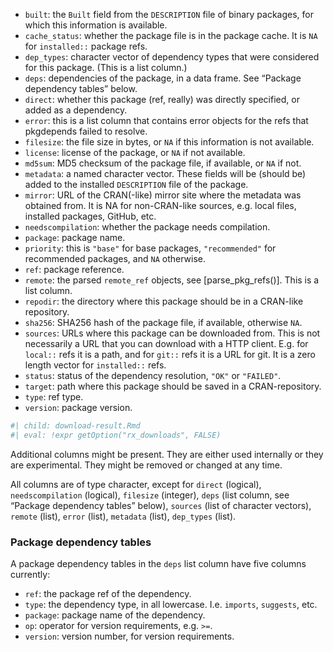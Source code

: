 
* `built`: the `Built` field from the `DESCRIPTION` file of binary
  packages, for which this information is available.
* `cache_status`: whether the package file is in the package cache.
  It is `NA` for `installed::` package refs.
* `dep_types`: character vector of dependency types that were
  considered for this package. (This is a list column.)
* `deps`: dependencies of the package, in a data frame. See
  "Package dependency tables" below.
* `direct`: whether this package (ref, really) was directly specified,
  or added as a dependency.
* `error`: this is a list column that contains error objects for the
  refs that pkgdepends failed to resolve.
* `filesize`: the file size in bytes, or `NA` if this information is
  not available.
* `license`: license of the package, or `NA` if not available.
* `md5sum`: MD5 checksum of the package file, if available, or `NA` if
  not.
* `metadata`: a named character vector. These fields will be (should be)
  added to the installed `DESCRIPTION` file of the package.
* `mirror`: URL of the CRAN(-like) mirror site where the metadata was
  obtained from. It is NA for non-CRAN-like sources, e.g. local files,
  installed packages, GitHub, etc.
* `needscompilation`: whether the package needs compilation.
* `package`: package name.
* `priority`: this is `"base"` for base packages, `"recommended"` for
   recommended packages, and `NA` otherwise.
* `ref`: package reference.
* `remote`: the parsed `remote_ref` objects, see [parse_pkg_refs()].
  This is a list column.
* `repodir`: the directory where this package should be in a CRAN-like
  repository.
* `sha256`: SHA256 hash of the package file, if available, otherwise
  `NA`.
* `sources`: URLs where this package can be downloaded from. This is not
   necessarily a URL that you can download with a HTTP client. E.g. for
   `local::` refs it is a path, and for `git::` refs it is a URL for git.
   It is a zero length vector for `installed::` refs.
* `status`: status of the dependency resolution, `"OK"` or `"FAILED"`.
* `target`: path where this package should be saved in a CRAN-repository.
* `type`: ref type.
* `version`: package version.

```r
#| child: download-result.Rmd
#| eval: !expr getOption("rx_downloads", FALSE)
```

Additional columns might be present. They are either used internally or
they are experimental. They might be removed or changed at any time.

All columns are of type character, except for `direct` (logical),
`needscompilation` (logical), `filesize` (integer), `deps` (list column, see
"Package dependency tables" below), `sources` (list of character vectors),
`remote` (list), `error` (list), `metadata` (list), `dep_types` (list).

### Package dependency tables

A package dependency tables in the `deps` list column have five columns
currently:

* `ref`: the package ref of the dependency.
* `type`: the dependency type, in all lowercase. I.e. `imports`,
  `suggests`, etc.
* `package`: package name of the dependency.
* `op`: operator for version requirements, e.g. `>=`.
* `version`: version number, for version requirements.
